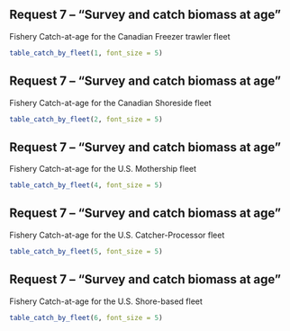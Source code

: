 ## Request 7 -- "Survey and catch biomass at age"

Fishery Catch-at-age for the Canadian Freezer trawler fleet

```r

table_catch_by_fleet(1, font_size = 5)
```

## Request 7 -- "Survey and catch biomass at age"

Fishery Catch-at-age for the Canadian Shoreside fleet

```r

table_catch_by_fleet(2, font_size = 5)
```

## Request 7 -- "Survey and catch biomass at age"

Fishery Catch-at-age for the U.S. Mothership fleet

```r

table_catch_by_fleet(4, font_size = 5)
```

## Request 7 -- "Survey and catch biomass at age"

Fishery Catch-at-age for the U.S. Catcher-Processor fleet

```r

table_catch_by_fleet(5, font_size = 5)
```

## Request 7 -- "Survey and catch biomass at age"

Fishery Catch-at-age for the U.S. Shore-based fleet

```r

table_catch_by_fleet(6, font_size = 5)
```


